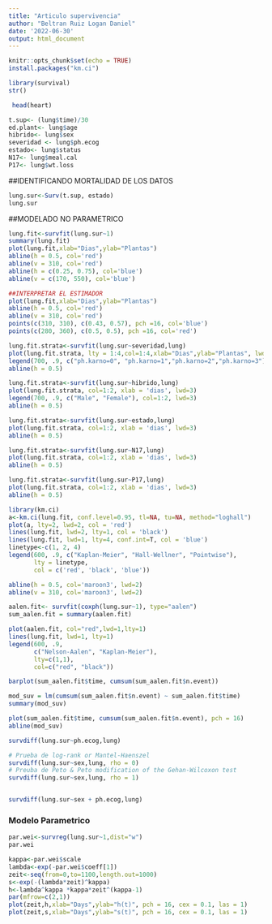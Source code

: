 ---
title: "Articulo supervivencia"
author: "Beltran Ruiz Logan Daniel"
date: '2022-06-30'
output: html_document
---

```{r setup, include=FALSE}
knitr::opts_chunk$set(echo = TRUE)
install.packages("km.ci")
```

```{r, warning = FALSE, message=FALSE}

library(survival)
str()
```

```{r}
 head(heart)
```

```{r}
t.sup<- (lung$time)/30
ed.plant<- lung$age
hibrido<- lung$sex
severidad <- lung$ph.ecog
estado<- lung$status
N17<- lung$meal.cal
P17<- lung$wt.loss
```



##IDENTIFICANDO MORTALIDAD DE LOS DATOS
```{r}
lung.sur<-Surv(t.sup, estado)
lung.sur
```


##MODELADO NO PARAMETRICO
```{r}
lung.fit<-survfit(lung.sur~1)
summary(lung.fit)
plot(lung.fit,xlab="Dias",ylab="Plantas")
abline(h = 0.5, col='red')
abline(v = 310, col='red')
abline(h = c(0.25, 0.75), col='blue')
abline(v = c(170, 550), col='blue')
```

```{r}
##INTERPRETAR EL ESTIMADOR
plot(lung.fit,xlab="Dias",ylab="Plantas")
abline(h = 0.5, col='red')
abline(v = 310, col='red')
points(c(310, 310), c(0.43, 0.57), pch =16, col='blue')
points(c(280, 360), c(0.5, 0.5), pch =16, col='red')
```


```{r}
lung.fit.strata<-survfit(lung.sur~severidad,lung)
plot(lung.fit.strata, lty = 1:4,col=1:4,xlab="Dias",ylab="Plantas", lwd=3)
legend(700, .9, c("ph.karno=0", "ph.karno=1","ph.karno=2","ph.karno=3"), lty = 1:4,col=1:4, lwd=3)
abline(h = 0.5)
```


```{r}
lung.fit.strata<-survfit(lung.sur~hibrido,lung)
plot(lung.fit.strata, col=1:2, xlab = 'dias', lwd=3)
legend(700, .9, c("Male", "Female"), col=1:2, lwd=3)
abline(h = 0.5)
```

```{r}
lung.fit.strata<-survfit(lung.sur~estado,lung)
plot(lung.fit.strata, col=1:2, xlab = 'dias', lwd=3)
abline(h = 0.5)
```

```{r}
lung.fit.strata<-survfit(lung.sur~N17,lung)
plot(lung.fit.strata, col=1:2, xlab = 'dias', lwd=3)
abline(h = 0.5)
```

```{r}
lung.fit.strata<-survfit(lung.sur~P17,lung)
plot(lung.fit.strata, col=1:2, xlab = 'dias', lwd=3)
abline(h = 0.5)
```




```{r}

library(km.ci)
a<-km.ci(lung.fit, conf.level=0.95, tl=NA, tu=NA, method="loghall")
plot(a, lty=2, lwd=2, col = 'red')
lines(lung.fit, lwd=2, lty=1, col = 'black')
lines(lung.fit, lwd=1, lty=4, conf.int=T, col = 'blue')
linetype<-c(1, 2, 4)
legend(600, .9, c("Kaplan-Meier", "Hall-Wellner", "Pointwise"),
       lty = linetype,
       col = c('red', 'black', 'blue'))

abline(h = 0.5, col='maroon3', lwd=2)
abline(v = 310, col='maroon3', lwd=2)
```

```{r}
aalen.fit<- survfit(coxph(lung.sur~1), type="aalen")
sum_aalen.fit = summary(aalen.fit)

plot(aalen.fit, col="red",lwd=1,lty=1)
lines(lung.fit, lwd=1, lty=1)
legend(600, .9,
       c("Nelson-Aalen", "Kaplan-Meier"),
       lty=c(1,1),
       col=c("red", "black"))
```

```{r}
barplot(sum_aalen.fit$time, cumsum(sum_aalen.fit$n.event))
```

```{r}
mod_suv = lm(cumsum(sum_aalen.fit$n.event) ~ sum_aalen.fit$time)
summary(mod_suv)

plot(sum_aalen.fit$time, cumsum(sum_aalen.fit$n.event), pch = 16)
abline(mod_suv)
```

```{r}
survdiff(lung.sur~ph.ecog,lung)

# Prueba de log-rank or Mantel-Haenszel
survdiff(lung.sur~sex,lung, rho = 0)
# Preuba de Peto & Peto modification of the Gehan-Wilcoxon test
survdiff(lung.sur~sex,lung, rho = 1)


survdiff(lung.sur~sex + ph.ecog,lung)
```


### Modelo Parametrico

```{r}
par.wei<-survreg(lung.sur~1,dist="w")
par.wei
```

```{r}
kappa<-par.wei$scale
lambda<-exp(-par.wei$coeff[1])
zeit<-seq(from=0,to=1100,length.out=1000)
s<-exp(-(lambda*zeit)^kappa)
h<-lambda^kappa *kappa*zeit^(kappa-1)
par(mfrow=c(2,1))
plot(zeit,h,xlab="Days",ylab="h(t)", pch = 16, cex = 0.1, las = 1)
plot(zeit,s,xlab="Days",ylab="s(t)", pch = 16, cex = 0.1, las = 1)
```


